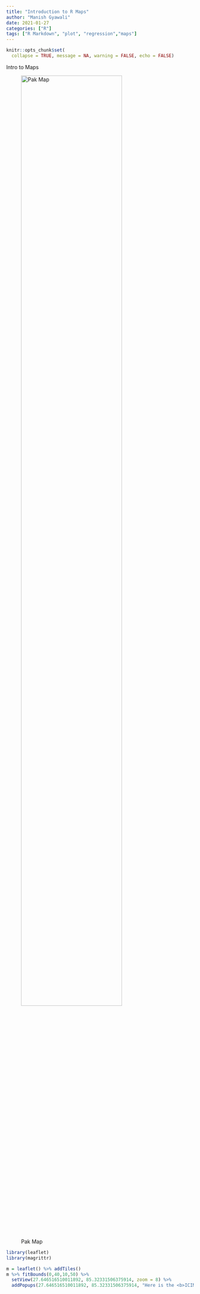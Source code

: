 ```yaml
---
title: "Introduction to R Maps"
author: "Manish Gyawali"
date: 2021-01-27
categories: ["R"]
tags: ["R Markdown", "plot", "regression","maps"]
---
```


```r
knitr::opts_chunk$set(
  collapse = TRUE, message = NA, warning = FALSE, echo = FALSE)
```

Intro to Maps

![Pak Map](/pak_map.png){width=80%}

```r

library(leaflet)
library(magrittr)

m = leaflet() %>% addTiles() 
m %>% fitBounds(0,40,10,50) %>%
  setView(27.646516510011892, 85.32331506375914, zoom = 8) %>% 
  addPopups(27.646516510011892, 85.32331506375914, "Here is the <b>ICIMOD HQ</b>, Lalitpur")
  
```
